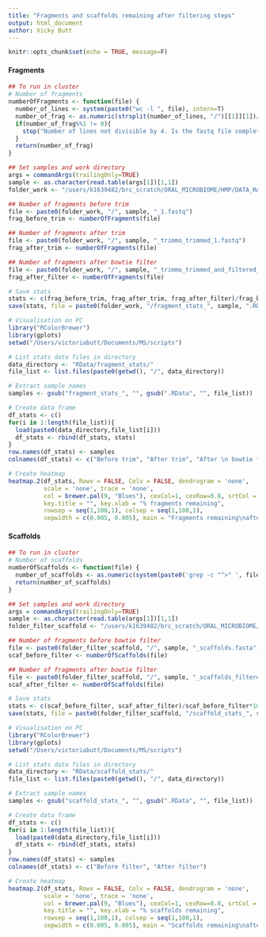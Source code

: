 ```yaml
---
title: "Fragments and scaffolds remaining after filtering steps"
output: html_document
author: Vicky Butt
---
```


```r
knitr::opts_chunk$set(echo = TRUE, message=F)
```

#### Fragments
```r
## To run in cluster
# Number of fragments
numberOfFragments <- function(file) {
  number_of_lines <- system(paste0("wc -l ", file), intern=T)
  number_of_frag <- as.numeric(strsplit(number_of_lines, "/")[[1]][1])/4
  if(number_of_frag%%1 != 0){
    stop("Number of lines not divisible by 4. Is the fastq file complete?")
  }
  return(number_of_frag)
}

## Set samples and work directory
args = commandArgs(trailingOnly=TRUE)
sample <- as.character(read.table(args[1])[1,1])
folder_work <- "/users/k1639482/brc_scratch/ORAL_MICROBIOME/HMP/DATA_RAW"

## Number of fragments before trim
file <- paste0(folder_work, "/", sample, "_1.fastq")
frag_before_trim <- numberOfFragments(file)

## Number of fragments after trim
file <- paste0(folder_work, "/", sample, "_trimmo_trimmed_1.fastq")
frag_after_trim <- numberOfFragments(file)

## Number of fragments after bowtie filter
file <- paste0(folder_work, "/", sample, "_trimmo_trimmed_and_filtered_1.fastq")
frag_after_filter <- numberOfFragments(file)

# Save stats
stats <- c(frag_before_trim, frag_after_trim, frag_after_filter)/frag_before_trim*100
save(stats, file = paste0(folder_work, "/fragment_stats_", sample, ".RData"))
```

```r
# Visualisation on PC
library("RColorBrewer")
library(gplots)
setwd("/Users/victoriabutt/Documents/MS/scripts")

# List stats data files in directory
data_directory <- "RData/fragment_stats/"
file_list <- list.files(paste0(getwd(), "/", data_directory))

# Extract sample names
samples <- gsub("fragment_stats_", "", gsub(".RData", "", file_list))

# Create data frame
df_stats <- c()
for(i in 1:length(file_list)){
  load(paste0(data_directory,file_list[i]))
  df_stats <- rbind(df_stats, stats)
}
row.names(df_stats) <- samples
colnames(df_stats) <- c("Before trim", "After trim", "After \n bowtie filter")

# Create heatmap
heatmap.2(df_stats, Rowv = FALSE, Colv = FALSE, dendrogram = 'none',
          scale = 'none', trace = 'none',
          col = brewer.pal(9, "Blues"), cexCol=1, cexRow=0.8, srtCol = 45,  
          key.title = "", key.xlab = "% fragments remaining",
          rowsep = seq(1,100,1), colsep = seq(1,100,1),
          sepwidth = c(0.005, 0.005), main = "Fragments remaining\nafter filtering steps")
```

#### Scaffolds
```r
## To run in cluster
# Number of scaffolds
numberOfScaffolds <- function(file) {
  number_of_scaffolds <- as.numeric(system(paste0('grep -c "^>" ', file), intern=T))
  return(number_of_scaffolds)
}

## Set samples and work directory
args = commandArgs(trailingOnly=TRUE)
sample <- as.character(read.table(args[1])[1,1])
folder_filter_scaffold <- "/users/k1639482/brc_scratch/ORAL_MICROBIOME/HMP/FILTERED_SCAFFOLDS"

## Number of fragments before bowtie filter
file <- paste0(folder_filter_scaffold, "/", sample, "_scaffolds.fasta")
scaf_before_filter <- numberOfScaffolds(file)

## Number of fragments after bowtie filter
file <- paste0(folder_filter_scaffold, "/", sample, "_scaffolds_filtered.fasta")
scaf_after_filter <- numberOfScaffolds(file)

# Save stats
stats <- c(scaf_before_filter, scaf_after_filter)/scaf_before_filter*100
save(stats, file = paste0(folder_filter_scaffold, "/scaffold_stats_", sample, ".RData"))
```

```r
# Visualisation on PC
library("RColorBrewer")
library(gplots)
setwd("/Users/victoriabutt/Documents/MS/scripts")

# List stats data files in directory
data_directory <- "RData/scaffold_stats/"
file_list <- list.files(paste0(getwd(), "/", data_directory))

# Extract sample names
samples <- gsub("scaffold_stats_", "", gsub(".RData", "", file_list))

# Create data frame
df_stats <- c()
for(i in 1:length(file_list)){
  load(paste0(data_directory,file_list[i]))
  df_stats <- rbind(df_stats, stats)
}
row.names(df_stats) <- samples
colnames(df_stats) <- c("Before filter", "After filter")

# Create heatmap
heatmap.2(df_stats, Rowv = FALSE, Colv = FALSE, dendrogram = 'none',
          scale = 'none', trace = 'none',
          col = brewer.pal(9, "Blues"), cexCol=1, cexRow=0.8, srtCol = 45,  
          key.title = "", key.xlab = "% scaffolds remaining",
          rowsep = seq(1,100,1), colsep = seq(1,100,1),
          sepwidth = c(0.005, 0.005), main = "Scaffolds remaining\nafter filtering step")
```
